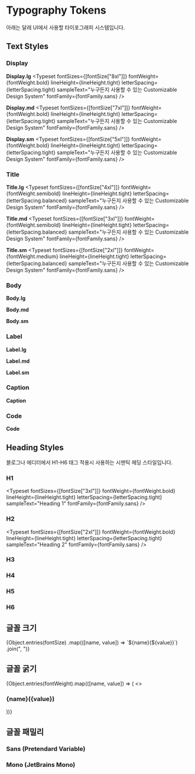 
# Typography Tokens

아래는 달레 UI에서 사용할 타이포그래피 시스템입니다.

## Text Styles

### Display

**Display.lg**
<Typeset
  fontSizes={[fontSize["8xl"]]}
  fontWeight={fontWeight.bold}
  lineHeight={lineHeight.tight}
  letterSpacing={letterSpacing.tight}
  sampleText="누구든지 사용할 수 있는 Customizable Design System"
  fontFamily={fontFamily.sans}
/>

**Display.md**
<Typeset
  fontSizes={[fontSize["7xl"]]}
  fontWeight={fontWeight.bold}
  lineHeight={lineHeight.tight}
  letterSpacing={letterSpacing.tight}
  sampleText="누구든지 사용할 수 있는 Customizable Design System"
  fontFamily={fontFamily.sans}
/>

**Display.sm**
<Typeset
  fontSizes={[fontSize["5xl"]]}
  fontWeight={fontWeight.bold}
  lineHeight={lineHeight.tight}
  letterSpacing={letterSpacing.tight}
  sampleText="누구든지 사용할 수 있는 Customizable Design System"
  fontFamily={fontFamily.sans}
/>

### Title

**Title.lg**
<Typeset
  fontSizes={[fontSize["4xl"]]}
  fontWeight={fontWeight.semibold}
  lineHeight={lineHeight.tight}
  letterSpacing={letterSpacing.balanced}
  sampleText="누구든지 사용할 수 있는 Customizable Design System"
  fontFamily={fontFamily.sans}
/>

**Title.md**
<Typeset
  fontSizes={[fontSize["3xl"]]}
  fontWeight={fontWeight.semibold}
  lineHeight={lineHeight.tight}
  letterSpacing={letterSpacing.balanced}
  sampleText="누구든지 사용할 수 있는 Customizable Design System"
  fontFamily={fontFamily.sans}
/>

**Title.sm**
<Typeset
  fontSizes={[fontSize["2xl"]]}
  fontWeight={fontWeight.medium}
  lineHeight={lineHeight.tight}
  letterSpacing={letterSpacing.balanced}
  sampleText="누구든지 사용할 수 있는 Customizable Design System"
  fontFamily={fontFamily.sans}
/>

### Body

**Body.lg**
<Typeset
  fontSizes={[fontSize.lg]}
  fontWeight={fontWeight.normal}
  lineHeight={lineHeight.balanced}
  letterSpacing={letterSpacing.balanced}
  sampleText="누구든지 사용할 수 있는 Customizable Design System"
  fontFamily={fontFamily.sans}
/>

**Body.md**
<Typeset
  fontSizes={[fontSize.md]}
  fontWeight={fontWeight.normal}
  lineHeight={lineHeight.balanced}
  letterSpacing={letterSpacing.balanced}
  sampleText="누구든지 사용할 수 있는 Customizable Design System"
  fontFamily={fontFamily.sans}
/>

**Body.sm**
<Typeset
  fontSizes={[fontSize.sm]}
  fontWeight={fontWeight.semibold}
  lineHeight={lineHeight.balanced}
  letterSpacing={letterSpacing.balanced}
  sampleText="누구든지 사용할 수 있는 Customizable Design System"
  fontFamily={fontFamily.sans}
/>

### Label

**Label.lg**
<Typeset
  fontSizes={[fontSize.lg]}
  fontWeight={fontWeight.medium}
  lineHeight={lineHeight.tight}
  letterSpacing={letterSpacing.balanced}
  sampleText="누구든지 사용할 수 있는 Customizable Design System"
  fontFamily={fontFamily.sans}
/>

**Label.md**
<Typeset
  fontSizes={[fontSize.md]}
  fontWeight={fontWeight.medium}
  lineHeight={lineHeight.tight}
  letterSpacing={letterSpacing.balanced}
  sampleText="누구든지 사용할 수 있는 Customizable Design System"
  fontFamily={fontFamily.sans}
/>

**Label.sm**
<Typeset
  fontSizes={[fontSize.sm]}
  fontWeight={fontWeight.medium}
  lineHeight={lineHeight.tight}
  letterSpacing={letterSpacing.balanced}
  sampleText="누구든지 사용할 수 있는 Customizable Design System"
  fontFamily={fontFamily.sans}
/>

### Caption

**Caption**
<Typeset
  fontSizes={[fontSize.xs]}
  fontWeight={fontWeight.medium}
  lineHeight={lineHeight.tight}
  letterSpacing={letterSpacing.balanced}
  sampleText="누구든지 사용할 수 있는 Customizable Design System"
  fontFamily={fontFamily.sans}
/>

### Code

**Code**
<Typeset
  fontSizes={[fontSize.sm]}
  fontWeight={fontWeight.medium}
  lineHeight={lineHeight.balanced}
  letterSpacing={letterSpacing.balanced}
  sampleText="const message = 'Hello World';"
  fontFamily={fontFamily.mono}
/>

## Heading Styles

블로그나 에디터에서 H1-H6 태그 적용시 사용하는 시맨틱 헤딩 스타일입니다.

### H1
<Typeset
  fontSizes={[fontSize["3xl"]]}
  fontWeight={fontWeight.bold}
  lineHeight={lineHeight.tight}
  letterSpacing={letterSpacing.tight}
  sampleText="Heading 1"
  fontFamily={fontFamily.sans}
/>

### H2
<Typeset
  fontSizes={[fontSize["2xl"]]}
  fontWeight={fontWeight.bold}
  lineHeight={lineHeight.tight}
  letterSpacing={letterSpacing.tight}
  sampleText="Heading 2"
  fontFamily={fontFamily.sans}
/>

### H3
<Typeset
  fontSizes={[fontSize.xl]}
  fontWeight={fontWeight.bold}
  lineHeight={lineHeight.tight}
  letterSpacing={letterSpacing.tight}
  sampleText="Heading 3"
  fontFamily={fontFamily.sans}
/>

### H4
<Typeset
  fontSizes={[fontSize.lg]}
  fontWeight={fontWeight.bold}
  lineHeight={lineHeight.tight}
  letterSpacing={letterSpacing.tight}
  sampleText="Heading 4"
  fontFamily={fontFamily.sans}
/>

### H5
<Typeset
  fontSizes={[fontSize.md]}
  fontWeight={fontWeight.bold}
  lineHeight={lineHeight.tight}
  letterSpacing={letterSpacing.tight}
  sampleText="Heading 5"
  fontFamily={fontFamily.sans}
/>

### H6
<Typeset
  fontSizes={[fontSize.sm]}
  fontWeight={fontWeight.bold}
  lineHeight={lineHeight.tight}
  letterSpacing={letterSpacing.tight}
  sampleText="Heading 6"
  fontFamily={fontFamily.sans}
/>

## 글꼴 크기

<p>
  {Object.entries(fontSize)
    .map(([name, value]) => `${name}(${value})`)
    .join(", ")}
</p>

<Typeset
  fontSizes={Object.values(fontSize)}
  fontWeight={fontWeight.normal}
  sampleText="달레 UI 디자인 System"
  fontFamily={fontFamily.sans}
/>

## 글꼴 굵기

{Object.entries(fontWeight).map(([name, value]) => (
<>
  <h3>
    {name}({value})
  </h3>
  <Typeset
    fontSizes={[fontSize.md]}
    fontWeight={value}
    sampleText="달레 UI 디자인 System"
    fontFamily={fontFamily.sans}
  />
</>
))}

## 글꼴 패밀리

### Sans (Pretendard Variable)
<Typeset
  fontSizes={[fontSize.md]}
  fontWeight={fontWeight.normal}
  sampleText="깔끔하고 읽기 쉬운 본문용 폰트입니다."
  fontFamily={fontFamily.sans}
/>

### Mono (JetBrains Mono)
<Typeset
  fontSizes={[fontSize.md]}
  fontWeight={fontWeight.normal}
  sampleText="const code = 'monospace font for code';"
  fontFamily={fontFamily.mono}
/> 